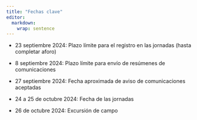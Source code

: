```yaml
---
title: "Fechas clave"
editor: 
  markdown: 
    wrap: sentence
---
```


-   23 septiembre 2024: Plazo límite para el registro en las jornadas (hasta completar aforo)

-   8 septiembre 2024: Plazo límite para envío de resúmenes de comunicaciones

-   27 septiembre 2024: Fecha aproximada de aviso de comunicaciones aceptadas

-   24 a 25 de octubre 2024: Fecha de las jornadas

-    26 de octubre 2024: Excursión de campo
